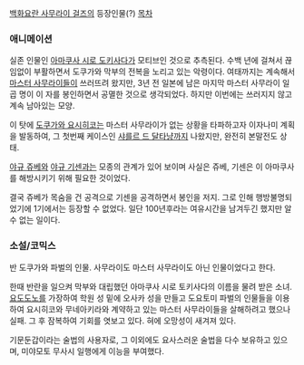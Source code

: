 [[백화요란 사무라이 걸즈]]의 등장인물(?)
[[목차]]


=== 애니메이션 ===
실존 인물인 [[아마쿠사 시로 도키사다]]가 모티브인 것으로 추측된다. 수백 년에 걸쳐서 끊임없이 부활하면서 도쿠가와 막부의 전복을 노리고 있는 악령이다. 여태까지는 계속해서 [[마스터 사무라이]]들이 쓰러뜨려 왔지만, 3년 전 일본에 남은 마지막 마스터 사무라이 일곱 명이 이 자를 봉인하면서 공멸한 것으로 생각되었다. 하지만 이번에는 쓰러지지 않고 계속 남아있는 모양. 

이 탓에 [[도쿠가와 요시히코]]는 마스터 사무라이가 없는 상황을 타파하고자 이자나미 계획을 발동하여, 그 첫번째 케이스인 [[샤를르 드 달타냥]]까지 나왔지만, 완전히 본말전도 상태.

[[야규 쥬베]]와 [[야규 기센]]과는 모종의 관계가 있어 보이며 사실은 쥬베, 기센은 이 아마쿠사를 해방시키기 위해 필요한 것이었다.

결국 쥬베가 목숨을 건 공격으로 기센을 공격하면서 봉인을 저지. 
그로 인해 행방불명되었기에 1기에서는 등장할 수 없었다. 일단 100년후라는 여유시간을 남겨두긴 했지만 알 수 없는 일이다.


=== 소설/코믹스 ===
반 도쿠가와 파벌의 인물. 사무라이도 마스터 사무라이도 아닌 인물이었다고 한다.

한때 반란을 일으켜 막부와 대립했던 아마쿠사 시로 토키사다의 이름을 물려 받은 소녀. [[요도도노]]를 가장하여 학원 성 밑에 오사카 성을 만들고 도요토미 파벌의 인물들을 이용하여 요시히코와 무네아키라와 계약하고 있는 마스터 사무라이들을 살해하려고 했으나 실패. 그 후 잠복하여 기회를 엿보고 있다. 혀에 오망성이 새겨져 있다.

기문둔갑이라는 술법의 사용자로, 그 이외에도 요사스러운 술법을 다수 보유하고 있으며, 미야모토 무사시 일행에게 이능을 부여했다.
